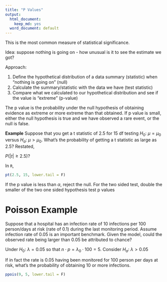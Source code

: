 ```yaml
---
title: "P Values"
output:
  html_document:
    keep_md: yes
  word_document: default
---
```


This is the most common measure of statistical significance. 

Idea: suppose nothing is going on - how unusual is it to see the estimate we got?

Approach: 

1. Define the hypothetical distribution of a data summary (statistic) when "nothing is going on" (null)
2. Calculate the summary/statistic with the data we have (test statistic)
3. Compare what we calculated to our hypothetical distribution and see if the value is "extreme" (p-value)

The p value is the probability under the null hypothesis of obtaining evidence as extreme or more extreme than that obtained. If p value is small, either the null hypothesis is true and we have observed a rare event, or the null is false.

**Example** Suppose that you get a t statistic of 2.5 for 15 df testing $H_0: \: \mu=\mu_0$ versus $H_a: \: \mu>\mu_0$. What's the probability of getting a t statistic as large as 2.5? Restated, 

$P(|t|\geq 2.5)$?

In `R`,
```r
pt(2.5, 15, lower.tail = F)
```

If the p value is less than $\alpha$, reject the null. For the two sided test, double the smaller of the two one sided hypothesis test p values

# Poisson Example

Suppose that a hospital has an infection rate of 10 infections per 100 person/days at risk (rate of 0.1) during the last monitoring period. Assume infection rate of 0.05 is an important benchmark. Given the model, could the observed rate being larger than 0.05 be attributed to chance?

Under $H_0: \: \lambda = 0.05$ so that $n\cdot p = \lambda_0 \cdot 100 = 5$. Consider $H_a: \: \lambda>0.05$

If in fact the rate is 0.05 having been monitored for 100 person per days at risk, what's the probability of obtaining 10 or more infections.

```r
ppois(9, 5, lower.tail = F)
```